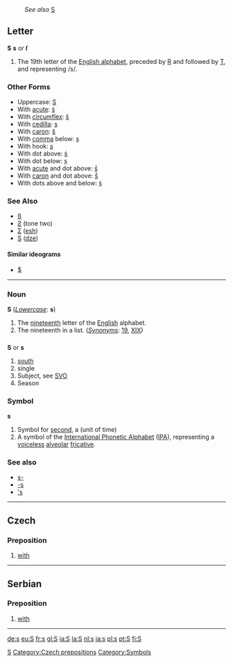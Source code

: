 :''See also'' [[S]]
==Letter==
'''S''' '''s''' or '''ſ'''

#The 19th letter of the [[Wiktionary:About Roman script|English alphabet]], preceded by [[R]] and followed by [[T]], and representing /s/.

===Other Forms===
*Uppercase: [[S]]
*With [[acute]]: [[ś]]
*With [[circumflex]]: [[ŝ]]
*With [[cedilla]]: [[ş]]
*With [[caron]]: [[š]]
*With [[comma]] below: [[ș]]
*With hook: [[ʂ]]
*With dot above: [[ṡ]]
*With dot below: [[ṣ]]
*With [[acute]] and dot above: [[ṥ]]
*With [[caron]] and dot above: [[ṧ]]
*With dots above and below: [[ṩ]]
===See Also===
*[[ß]]
*[[Ƨ]] (tone two)
*[[Ʃ]] ([[esh]])
*[[Ѕ]] ([[dze]])
====Similar ideograms====
*[[$]]
[[Category:Latin letters|S]]
----

===Noun===
'''S''' (''[[Lowercase]]'': '''s''')

# The [[nineteenth]] letter of the [[English]] alphabet.
# The nineteenth in a list. (''[[Synonyms]]'': [[19]], [[XIX]])

==={{abbreviation}}===
'''S''' or '''s'''

# [[south]]
# single
# Subject, see [[SVO]]
# Season

===Symbol===
'''s'''
# Symbol for [[second]], a (unit of time)
#A symbol of the [[International Phonetic Alphabet]] ([[IPA]]), representing a [[voiceless]] [[alveolar]] [[fricative]].

===See also===
*[[s-]]
*[[-s]]
*[['s]]

----
==Czech==
===Preposition===
'''{{PAGENAME}}'''
#[[with]]

[[Category:Czech prepositions]]
----

==Serbian==
===Preposition===
#[[with]]
----

[[Category:Symbols]]

[[de:s]]
[[eu:S]]
[[fr:s]]
[[gl:S]]
[[ia:S]]
[[la:S]]
[[nl:s]]
[[ja:s]]
[[pl:s]]
[[pt:S]]
[[fi:S]]